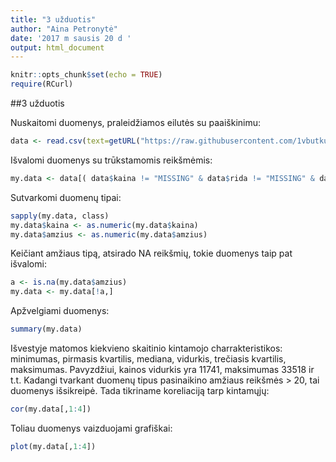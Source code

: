 ---
title: "3 užduotis"
author: "Aina Petronytė"
date: '2017 m sausis 20 d '
output: html_document
---

```{r setup, include=FALSE}
knitr::opts_chunk$set(echo = TRUE)
require(RCurl)
```

##3 užduotis

Nuskaitomi duomenys, praleidžiamos eilutės su paaiškinimu:

```{r}
data <- read.csv(text=getURL("https://raw.githubusercontent.com/1vbutkus/Econometrics1/master/Egzaminas/data.csv"), stringsAsFactors=FALSE, skip = 7, sep = ";") # paketas RCurl
```

Išvalomi duomenys su trūkstamomis reikšmėmis:

```{r}
my.data <- data[( data$kaina != "MISSING" & data$rida != "MISSING" & data$amzius != "MISSING" & data$galia != "MISSING" & data$markesKodas != "MISSING" ),]
```

Sutvarkomi duomenų tipai:

```{r}
sapply(my.data, class)
my.data$kaina <- as.numeric(my.data$kaina)
my.data$amzius <- as.numeric(my.data$amzius)
```

Keičiant amžiaus tipą, atsirado NA reikšmių, tokie duomenys taip pat išvalomi:

```{r}
a <- is.na(my.data$amzius)
my.data <- my.data[!a,]
```

Apžvelgiami duomenys:

```{r}
summary(my.data)
```

Išvestyje matomos kiekvieno skaitinio kintamojo charrakteristikos: minimumas, pirmasis kvartilis, mediana, vidurkis, trečiasis kvartilis, maksimumas. Pavyzdžiui, kainos vidurkis yra 11741, maksimumas 33518 ir t.t. Kadangi tvarkant duomenų tipus pasinaikino amžiaus reikšmės > 20, tai duomenys išsikreipė. Tada tikriname koreliaciją tarp kintamųjų:

```{r}
cor(my.data[,1:4])
```

Toliau duomenys vaizduojami grafiškai:

```{r}
plot(my.data[,1:4])
```